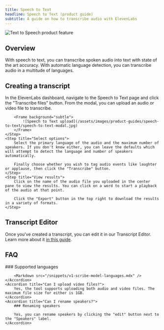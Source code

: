 ```yaml
---
title: Speech to Text
headline: Speech to Text (product guide)
subtitle: A guide on how to transcribe audio with ElevenLabs
---
```


<img
  src="/assets/images/product-guides/speech-to-text/speech-to-text-product-feature.jpg"
  alt="Text to Speech product feature"
  className="w-full rounded-lg"
/>

## Overview

With speech to text, you can transcribe spoken audio into text with state of the art accuracy. With automatic language detection, you can transcribe audio in a multitude of languages.

## Creating a transcript

<Steps>
    <Step title="Upload audio">
        In the ElevenLabs dashboard, navigate to the Speech to Text page and click the "Transcribe files" button. From the modal, you can upload an audio or video file to transcribe.

        <Frame background="subtle">
            ![Speech to Text upload](/assets/images/product-guides/speech-to-text/speech-to-text-modal.jpg)
        </Frame>
    </Step>
    <Step title="Select options">
        Select the primary language of the audio and the maximum number of speakers. If you don't know either, you can leave the defaults which will attempt to detect the language and number of speakers automatically.

        Finally choose whether you wish to tag audio events like laughter or applause, then click the "Transcribe" button.
    </Step>
    <Step title="View results">
        Click on the name of the audio file you uploaded in the center pane to view the results. You can click on a word to start a playback of the audio at that point.

        Click the "Export" button in the top right to download the results in a variety of formats.
    </Step>

</Steps>

## Transcript Editor

Once you've created a transcript, you can edit it in our Transcript Editor. Learn more about it [in this guide](/docs/product-guides/products/transcripts).

## FAQ

<AccordionGroup>
    <Accordion title="What languages are supported?">
        ### Supported languages

        <Markdown src="/snippets/v1-scribe-model-languages.mdx" />
    </Accordion>
    <Accordion title="Can I upload video files?">
        Yes, the tool supports uploading both audio and video files. The maximum file size for either is 1GB.
    </Accordion>
    <Accordion title="Can I rename speakers?">
        ### Renaming speakers

        Yes, you can rename speakers by clicking the "edit" button next to the "Speakers" label.
    </Accordion>

</AccordionGroup>
